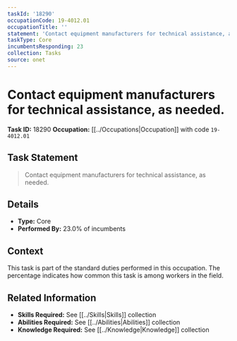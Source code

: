 ```yaml
---
taskId: '18290'
occupationCode: 19-4012.01
occupationTitle: ''
statement: 'Contact equipment manufacturers for technical assistance, as needed.'
taskType: Core
incumbentsResponding: 23
collection: Tasks
source: onet
---
```

# Contact equipment manufacturers for technical assistance, as needed.

**Task ID:** 18290
**Occupation:** [[../Occupations|Occupation]] with code `19-4012.01`

## Task Statement

> Contact equipment manufacturers for technical assistance, as needed.

## Details

- **Type:** Core
- **Performed By:** 23.0% of incumbents

## Context

This task is part of the standard duties performed in this occupation. The percentage indicates how common this task is among workers in the field.

## Related Information

- **Skills Required:** See [[../Skills|Skills]] collection
- **Abilities Required:** See [[../Abilities|Abilities]] collection
- **Knowledge Required:** See [[../Knowledge|Knowledge]] collection

